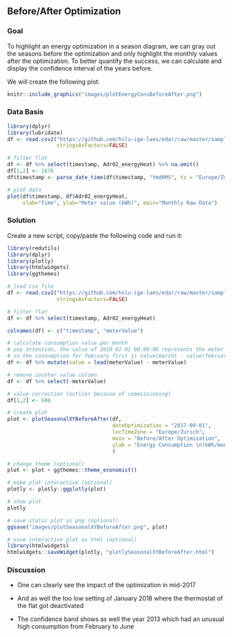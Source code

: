 \newpage
## Before/After Optimization {#dataVisSeasonalBefAft}
### Goal
To highlight an energy optimization in a season diagram, we can gray out the seasons before the optimization and only highlight the monthly values after the optimization. To better quantify the success, we can calculate and display the confidence interval of the years before.

We will create the following plot:

```r
knitr::include_graphics("images/plotEnergyConsBeforeAfter.png")
```

### Data Basis

```r
library(dplyr)
library(lubridate)
df <- read.csv2("https://github.com/hslu-ige-laes/edar/raw/master/sampleData/flatHeatAndHotWater.csv",
                stringsAsFactors=FALSE)

# filter flat
df <- df %>% select(timestamp, Adr02_energyHeat) %>% na.omit()
df[1,2] <- 1676
df$timestamp <- parse_date_time(df$timestamp, "YmdHMS", tz = "Europe/Zurich")

# plot data
plot(df$timestamp, df$Adr02_energyHeat,
     xlab="Time", ylab="Meter value (kWh)", main="Monthly Raw Data")
```

### Solution
Create a new script, copy/paste the following code and run it:

```r
library(redutils)
library(dplyr)
library(plotly)
library(htmlwidgets)
library(ggthemes)

# load csv file
df <- read.csv2("https://github.com/hslu-ige-laes/edar/raw/master/sampleData/flatHeatAndHotWater.csv",
                stringsAsFactors=FALSE)

# filter flat
df <- df %>% select(timestamp, Adr02_energyHeat)

colnames(df) <- c("timestamp", "meterValue")

# calculate consumption value per month
# pay attention, the value of 2010-02-01 00:00:00 represents the meter reading on february first,
# so the consumption for february first is value(march) - value(february)!
df <- df %>% mutate(value = lead(meterValue) - meterValue)

# remove counter value column
df <- df %>% select(-meterValue)

# value correction (outlier because of commissioning)
df[1,2] <- 600

# create plot
plot <- plotSeasonalXYBeforeAfter(df,
                                  dateOptimization = "2017-09-01",
                                  locTimeZone = "Europe/Zurich",
                                  main = "Before/After Optimization",
                                  ylab = "Energy Consumption \n(kWh/month)"
                                  )

# change theme (optional)
plot <- plot + ggthemes::theme_economist()

# make plot interactive (optional)
plotly <- plotly::ggplotly(plot)

# show plot
plotly

```

```r
# save static plot as png (optional)
ggsave("images/plotSeasonalXYBeforeAfter.png", plot)
```

```r
# save interactive plot as html (optional)
library(htmlwidgets)
htmlwidgets::saveWidget(plotly, "plotlySeasonalXYBeforeAfter.html")
```

### Discussion

* One can clearly see the impact of the optimization in mid-2017

* And as well the too low setting of January 2018 where the thermostat of the flat got deactivated

* The confidence band shows as well the year 2013 which had an unusual high consumption from February to June



